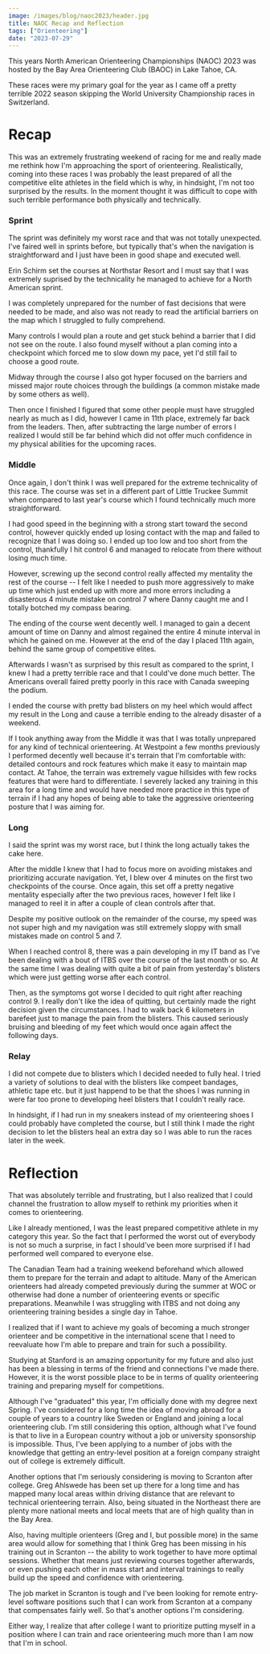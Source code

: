 ```yaml
---
image: /images/blog/naoc2023/header.jpg
title: NAOC Recap and Reflection
tags: ["Orienteering"]
date: "2023-07-29"
---
```


This years North American Orienteering Championships (NAOC) 2023 was hosted by the Bay Area Orienteering Club (BAOC) in Lake Tahoe, CA.

These races were my primary goal for the year as I came off a pretty terrible 2022 season skipping the World University Championship races in Switzerland.

<ResponsiveImage src="/images/blog/naoc2023/clint.jpg" />

# Recap

This was an extremely frustrating weekend of racing for me and really made me rethink how I'm approaching the sport of orienteering. Realistically, coming into these races I was probably the least prepared of all the competitive elite athletes in the field which is why, in hindsight, I'm not too surprised by the results. In the moment thought it was difficult to cope with such terrible performance both physically and technically.

### Sprint

The sprint was definitely my worst race and that was not totally unexpected. I've faired well in sprints before, but typically that's when the navigation is straightforward and I just have been in good shape and executed well.

Erin Schirm set the courses at Northstar Resort and I must say that I was extremely suprised by the technicality he managed to achieve for a North American sprint.

I was completely unprepared for the number of fast decisions that were needed to be made, and also was not ready to read the artificial barriers on the map which I struggled to fully comprehend.

Many controls I would plan a route and get stuck behind a barrier that I did not see on the route. I also found myself without a plan coming into a checkpoint which forced me to slow down my pace, yet I'd still fail to choose a good route.

Midway through the course I also got hyper focused on the barriers and missed major route choices through the buildings (a common mistake made by some others as well).

Then once I finished I figured that some other people must have struggled nearly as much as I did, however I came in 11th place, extremely far back from the leaders. Then, after subtracting the large number of errors I realized I would still be far behind which did not offer much confidence in my physical abilities for the upcoming races.

### Middle

Once again, I don't think I was well prepared for the extreme technicality of this race. The course was set in a different part of Little Truckee Summit when compared to last year's course which I found technically much more straightforward.

I had good speed in the beginning with a strong start toward the second control, however quickly ended up losing contact with the map and failed to recognize that I was doing so. I ended up too low and too short from the control, thankfully I hit control 6 and managed to relocate from there without losing much time.

However, screwing up the second control really affected my mentality the rest of the course -- I felt like I needed to push more aggressively to make up time which just ended up with more and more errors including a disasterous 4 minute mistake on control 7 where Danny caught me and I totally botched my compass bearing.

The ending of the course went decently well. I managed to gain a decent amount of time on Danny and almost regained the entire 4 minute interval in which he gained on me. However at the end of the day I placed 11th again, behind the same group of competitive elites.

Afterwards I wasn't as surprised by this result as compared to the sprint, I knew I had a pretty terrible race and that I could've done much better. The Americans overall faired pretty poorly in this race with Canada sweeping the podium.

I ended the course with pretty bad blisters on my heel which would affect my result in the Long and cause a terrible ending to the already disaster of a weekend.

If I took anything away from the Middle it was that I was totally unprepared for any kind of technical orienteering. At Westpoint a few months previously I performed decently well because it's terrain that I'm comfortable with: detailed contours and rock features which make it easy to maintain map contact. At Tahoe, the terrain was extremely vague hillsides with few rocks features that were hard to differentiate. I severely lacked any training in this area for a long time and would have needed more practice in this type of terrain if I had any hopes of being able to take the aggressive orienteering posture that I was aiming for.

### Long

I said the sprint was my worst race, but I think the long actually takes the cake here.

After the middle I knew that I had to focus more on avoiding mistakes and prioritizing accurate navigation. Yet, I blew over 4 minutes on the first two checkpoints of the course. Once again, this set off a pretty negative mentality especially after the two previous races, however I felt like I managed to reel it in after a couple of clean controls after that.

Despite my positive outlook on the remainder of the course, my speed was not super high and my navigation was still extremely sloppy with small mistakes made on control 5 and 7.

When I reached control 8, there was a pain developing in my IT band as I've been dealing with a bout of ITBS over the course of the last month or so. At the same time I was dealing with quite a bit of pain from yesterday's blisters which were just getting worse after each control.

Then, as the symptoms got worse I decided to quit right after reaching control 9. I really don't like the idea of quitting, but certainly made the right decision given the circumstances. I had to walk back 6 kilometers in barefeet just to manage the pain from the blisters. This caused seriously bruising and bleeding of my feet which would once again affect the following days.

### Relay

I did not compete due to blisters which I decided needed to fully heal. I tried a variety of solutions to deal with the blisters like compeet bandages, athletic tape etc. but it just happend to be that the shoes I was running in were far too prone to developing heel blisters that I couldn't really race.

In hindsight, if I had run in my sneakers instead of my orienteering shoes I could probably have completed the course, but I still think I made the right decision to let the blisters heal an extra day so I was able to run the races later in the week.

<ResponsiveImage src="/images/blog/naoc2023/reflection.jpg" />

# Reflection

That was absolutely terrible and frustrating, but I also realized that I could channel the frustration to allow myself to rethink my priorities when it comes to orienteering.

Like I already mentioned, I was the least prepared competitive athlete in my category this year. So the fact that I performed the worst out of everybody is not so much a surprise, in fact I should've been more surprised if I had performed well compared to everyone else.

The Canadian Team had a training weekend beforehand which allowed them to prepare for the terrain and adapt to altitude. Many of the American orienteers had already competed previously during the summer at WOC or otherwise had done a number of orienteering events or specific preparations. Meanwhile I was struggling with ITBS and not doing any orienteering training besides a single day in Tahoe.

I realized that if I want to achieve my goals of becoming a much stronger orienteer and be competitive in the international scene that I need to reevaluate how I'm able to prepare and train for such a possibility.

Studying at Stanford is an amazing opportunity for my future and also just has been a blessing in terms of the friend and connections I've made there. However, it is the worst possible place to be in terms of quality orienteering training and preparing myself for competitions.

Although I've "graduated" this year, I'm officially done with my degree next Spring. I've considered for a long time the idea of moving abroad for a couple of years to a country like Sweden or England and joining a local orienteering club. I'm still considering this option, although what I've found is that to live in a European country without a job or university sponsorship is impossible. Thus, I've been applying to a number of jobs with the knowledge that getting an entry-level position at a foreign company straight out of college is extremely difficult.

Another options that I'm seriously considering is moving to Scranton after college. Greg Ahlswede has been set up there for a long time and has mapped many local areas within driving distance that are relevant to technical orienteering terrain. Also, being situated in the Northeast there are plenty more national meets and local meets that are of high quality than in the Bay Area.

Also, having multiple orienteers (Greg and I, but possible more) in the same area would allow for something that I think Greg has been missing in his training out in Scranton -- the ability to work together to have more optimal sessions. Whether that means just reviewing courses together afterwards, or even pushing each other in mass start and interval trainings to really build up the speed and confidence with orienteering.

The job market in Scranton is tough and I've been looking for remote entry-level software positions such that I can work from Scranton at a company that compensates fairly well. So that's another options I'm considering.

Either way, I realize that after college I want to prioritize putting myself in a position where I can train and race orienteering much more than I am now that I'm in school.
